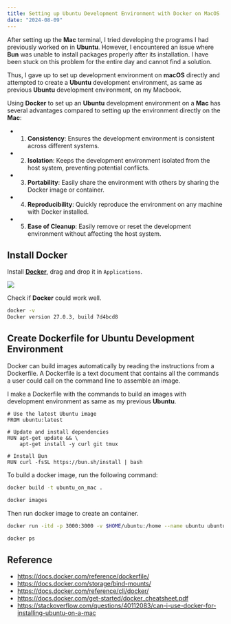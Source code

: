 ```yaml
---
title: Setting up Ubuntu Development Environment with Docker on MacOS
date: "2024-08-09"
---
```


After setting up the **Mac** terminal, I tried developing the programs I had previously worked on in **Ubuntu**.
However, I encountered an issue where **Bun** was unable to install packages properly after its installation.
I have been stuck on this problem for the entire day and cannot find a solution.

Thus, I gave up to set up development environment on **macOS** directly and attempted to create a **Ubuntu**
development environment, as same as previous **Ubuntu** development environment, on my Macbook.

Using **Docker** to set up an **Ubuntu** development environment on a **Mac** has several advantages compared to setting up the environment directly on the **Mac**:

- 1. **Consistency**: Ensures the development environment is consistent across different systems.
- 2. **Isolation**: Keeps the development environment isolated from the host system, preventing potential conflicts.
- 3. **Portability**: Easily share the environment with others by sharing the Docker image or container.
- 4. **Reproducibility**: Quickly reproduce the environment on any machine with Docker installed.
- 5. **Ease of Cleanup**: Easily remove or reset the development environment without affecting the host system.


## Install Docker

Install [**Docker**](https://www.docker.com/products/docker-desktop/), drag and drop it in `Applications`.

![](/images/content/setting-up-ubuntu-development-environment-with-docker-on-macos/docker.png)

Check if **Docker** could work well.

```bash
docker -v
Docker version 27.0.3, build 7d4bcd8
```

## Create Dockerfile for Ubuntu Development Environment

Docker can build images automatically by reading the instructions from a Dockerfile.
A Dockerfile is a text document that contains all the commands a user could call on the command line to assemble an image.

I make a Dockerfile with the commands to build an images with development environment as same as my previous **Ubuntu**.

```docker
# Use the latest Ubuntu image
FROM ubuntu:latest

# Update and install dependencies
RUN apt-get update && \
    apt-get install -y curl git tmux

# Install Bun
RUN curl -fsSL https://bun.sh/install | bash
```

To build a docker image, run the following command:

```bash
docker build -t ubuntu_on_mac .
```

```bash
docker images
```

Then run docker image to create an container.

```bash
docker run -itd -p 3000:3000 -v $HOME/ubuntu:/home --name ubuntu ubuntu_on_mac
```

```bash
docker ps
```

## Reference

- https://docs.docker.com/reference/dockerfile/
- https://docs.docker.com/storage/bind-mounts/
- https://docs.docker.com/reference/cli/docker/
- https://docs.docker.com/get-started/docker_cheatsheet.pdf
- https://stackoverflow.com/questions/40112083/can-i-use-docker-for-installing-ubuntu-on-a-mac
